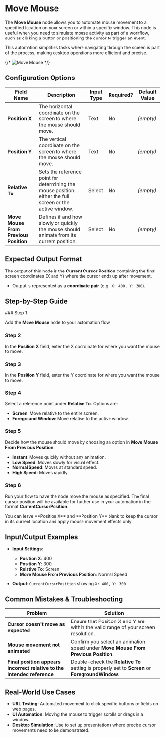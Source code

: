 
# Move Mouse

The **Move Mouse** node allows you to automate mouse movement to a specified location on your screen or within a specific window. This node is useful when you need to simulate mouse activity as part of a workflow, such as clicking a button or positioning the cursor to trigger an event.

This automation simplifies tasks where navigating through the screen is part of the process, making desktop operations more efficient and precise.

{/* ![Move Mouse](./move-mouse.png) */}

## Configuration Options

| Field Name                            | Description                                                                                               | Input Type | Required? | Default Value |
| ------------------------------------- | --------------------------------------------------------------------------------------------------------- | ---------- | --------- | ------------- |
| **Position X**                        | The horizontal coordinate on the screen to where the mouse should move.                                   | Text       | No        | _(empty)_     |
| **Position Y**                        | The vertical coordinate on the screen to where the mouse should move.                                     | Text       | No        | _(empty)_     |
| **Relative To**                       | Sets the reference point for determining the mouse position: either the full screen or the active window. | Select     | No        | _(empty)_     |
| **Move Mouse From Previous Position** | Defines if and how slowly or quickly the mouse should animate from its current position.                  | Select     | No        | _(empty)_     |

## Expected Output Format

The output of this node is the **Current Cursor Position** containing the final screen coordinates (X and Y) where the cursor ends up after movement.

- Output is represented as a **coordinate pair** (e.g., `X: 400, Y: 300`).

## Step-by-Step Guide

<Steps>
### Step 1

Add the **Move Mouse** node to your automation flow.

### Step 2

In the **Position X** field, enter the X coordinate for where you want the mouse to move.

### Step 3

In the **Position Y** field, enter the Y coordinate for where you want the mouse to move.

### Step 4

Select a reference point under **Relative To**. Options are:

- **Screen**: Move relative to the entire screen.
- **Foreground Window**: Move relative to the active window.

### Step 5

Decide how the mouse should move by choosing an option in **Move Mouse From Previous Position**:

- **Instant**: Moves quickly without any animation.
- **Low Speed**: Moves slowly for visual effect.
- **Normal Speed**: Moves at standard speed.
- **High Speed**: Moves rapidly.

### Step 6

Run your flow to have the node move the mouse as specified. The final cursor position will be available for further use in your automation in the format **CurrentCursorPosition**.

</Steps>

<Callout type="info" title="Note">
  You can leave **Position X** and **Position Y** blank to keep the cursor in
  its current location and apply mouse movement effects only.
</Callout>

## Input/Output Examples

- **Input Settings**:

  - **Position X**: 400
  - **Position Y**: 300
  - **Relative To**: Screen
  - **Move Mouse From Previous Position**: Normal Speed

- **Output**: `CurrentCursorPosition` showing `X: 400, Y: 300`

## Common Mistakes & Troubleshooting

| Problem                                                                 | Solution                                                                                        |
| ----------------------------------------------------------------------- | ----------------------------------------------------------------------------------------------- |
| **Cursor doesn't move as expected**                                     | Ensure that Position X and Y are within the valid range of your screen resolution.              |
| **Mouse movement not animated**                                         | Confirm you select an animation speed under **Move Mouse From Previous Position**.              |
| **Final position appears incorrect relative to the intended reference** | Double-check the **Relative To** setting is properly set to **Screen** or **ForegroundWindow**. |

## Real-World Use Cases

- **URL Testing**: Automated movement to click specific buttons or fields on web pages.
- **UI Automation**: Moving the mouse to trigger scrolls or drags in a window.
- **Desktop Simulation**: Use to set up presentations where precise cursor movements need to be demonstrated.
